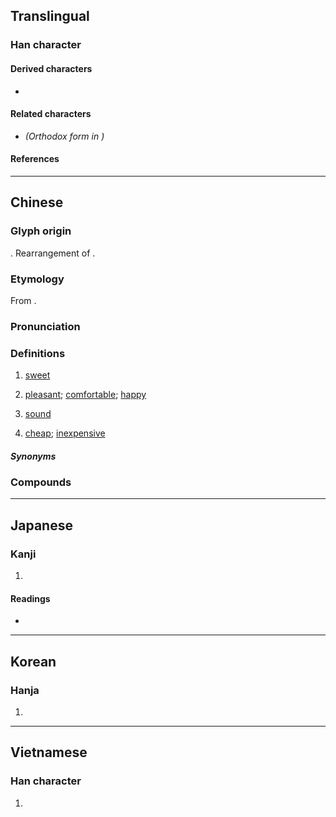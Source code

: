 {{also|甛}}
{{character info}}
==Translingual==

===Han character===
{{Han char|rn=99|rad=甘|as=06|sn=11|four=24670|canj=HRTM|ids=⿰舌甘}}

====Derived characters====
* {{l|mul|[[憇]], [[㵇]], [[𭗌]]}}

====Related characters====
* {{l|mul|[[甛]]}} ''(Orthodox form in {{w|Kangxi dictionary}})''

====References====
{{Han ref|kx=0754.130|dkj=21656|dj=1161.060|hdz=42414.090|uh=751C}}

----

==Chinese==
{{zh-forms|alt=甛,䑚,䣶,餂,𥑠,𦧩,𩚣}}
{{zh-wp|zh|yue}}

===Glyph origin===
{{Han etyl}}
{{Han compound|舌|甘|ls=ic|t1=tongue|t2=sweet}}. Rearrangement of {{zh-l|*甛}}.

===Etymology===
From {{inh|zh|sit-pro|*ljam||sweet; fragrant}}.

===Pronunciation===
{{zh-pron
|m=tián
|m-s=tian2
|dg=тян1
|c=tim4
|c-t=hiam3
|g=tien2
|h=pfs=thiàm;gd=tiam2
|j=tie1
|mb=dǎng
|md=diĕng
|mn=tiⁿ/tiâm
|mn_note=tiⁿ - vernacular; tiâm - literary
|mn-t=diam5
|w=3di
|x=dienn2
|mc=y
|oc=y
|ma=y
|cat=a,n
}}

===Definitions===
{{zh-hanzi}}

# [[sweet]]
# {{lb|zh|figurative}} [[pleasant]]; [[comfortable]]; [[happy]]
# {{lb|zh|figurative|of sleep}} [[sound]]
# {{lb|zh|neologism||of a price}} [[cheap]]; [[inexpensive]]

=====Synonyms=====
{{zh-dial}}

===Compounds===
{{zh-der|甜不唧|甜菜|甜橙|甜點|甜甘|甜瓜|甜津津|甜酒|甜美|甜蜜|甜麵醬|甜品|甜潤|甜食|甜適|甜爽|甜水|甜絲絲|甜酸苦辣|甜酸|甜頭|甜香|甜馨|甜言蜜語|甜滋滋|人義水甜|口甜如蜜|喫甜頭|嘗甜頭|嘴甜|嘴甜心苦|嬌甜|心甜意洽|拗甜|殺口甜|甘甜|甜不辣|甜八寶|甜味|甜嘴蜜舌|甜心|甜根子草|甜水麵|甜甜圈|甜甜蜜蜜|甜筒|甜膩|甜蘿蔔|甜言|甜言媚語|甜言美語|甜言軟語|甜話兒|甜語花言|甜豆|甜辣醬|甜鞋淨襪|花甜蜜嘴|葉甜菜|酸甜兒|酸甜苦辣|面甜|香甜|黑甜|黑甜鄉|甜水海}}

{{zh-cat|Elementary}}

----

==Japanese==

===Kanji===
{{ja-kanji|grade=|rs=甘06}}

# {{rfdef|ja|sort=甘06}}

====Readings====
* {{ja-readings|on=[[てん]] (ten)|kun=[[うまい]] (umai)}}

----

==Korean==

===Hanja===
{{ko-hanja|[[달다|달]]|첨}}

# {{hanja form of|첨|sweet}}

----

==Vietnamese==

===Han character===
{{vi-readings|reading=điềm|rs=甘06}}

# {{rfdef|vi|sort=甘06}}